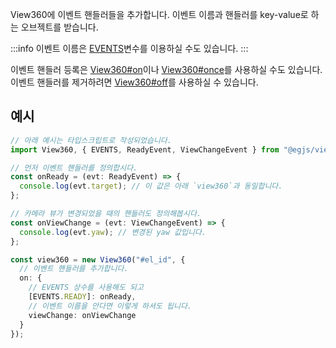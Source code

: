 
<OptionDescriptor type="object" defaultVal="{}" added="4.0.0" />

View360에 이벤트 핸들러들을 추가합니다.
이벤트 이름과 핸들러를 key-value로 하는 오브젝트를 받습니다.

:::info
이벤트 이름은 [EVENTS](/docs/api/Variables/EVENTS)변수를 이용하실 수도 있습니다.
:::

이벤트 핸들러 등록은 [View360#on](/docs/api/Class/View360#on)이나 [View360#once](/docs/api/Class/View360#once)를 사용하실 수도 있습니다.
이벤트 핸들러를 제거하려면 [View360#off](/docs/api/Class/View360#off)를 사용하실 수 있습니다.

## 예시
```ts
// 아래 예시는 타입스크립트로 작성되었습니다.
import View360, { EVENTS, ReadyEvent, ViewChangeEvent } from "@egjs/view360";

// 먼저 이벤트 핸들러를 정의합시다.
const onReady = (evt: ReadyEvent) => {
  console.log(evt.target); // 이 값은 아래 `view360`과 동일합니다.
};

// 카메라 뷰가 변경되었을 때의 핸들러도 정의해봅시다.
const onViewChange = (evt: ViewChangeEvent) => {
  console.log(evt.yaw); // 변경된 yaw 값입니다.
};

const view360 = new View360("#el_id", {
  // 이벤트 핸들러를 추가합니다.
  on: {
    // EVENTS 상수를 사용해도 되고
    [EVENTS.READY]: onReady,
    // 이벤트 이름을 안다면 이렇게 하셔도 됩니다.
    viewChange: onViewChange
  }
});
```
